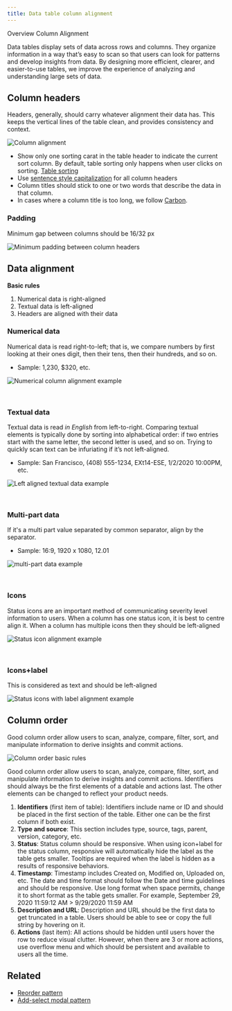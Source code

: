```yaml
---
title: Data table column alignment
---
```



<Breadcrumb>
  <BreadcrumbItem href="https://pages.github.ibm.com/cdai-design/pal/patterns/data-table/overview">Overview</BreadcrumbItem>
  <BreadcrumbItem isCurrentPage href="/patterns/data-table/column-alignment">
    Column Alignment
  </BreadcrumbItem>
</Breadcrumb>

<PageDescription>


Data tables display sets of data across rows and columns. They organize information in a way that’s easy to scan so that users can look for patterns and develop insights from data. By designing more efficient, clearer, and easier-to-use tables, we improve the experience of analyzing and understanding large sets of data.

</PageDescription>


## Column headers

Headers, generally, should carry whatever alignment their data has. This keeps the vertical lines of the table clean, and provides consistency and context.

![Column alignment](images/column_alignment.png)

- Show only one sorting carat in the table header to indicate the current sort column. By default, table sorting only happens when user clicks on sorting. [Table sorting](https://carbon-components-react.netlify.app/?path=/story/datatable-sorting--usage)
- Use [sentence style capitalization](../../../content/capitalization/) for all column headers
- Column titles should stick to one or two words that describe the data in that column.
- In cases where a column title is too long, we follow [Carbon](https://www.carbondesignsystem.com/components/data-table/usage#content).

### Padding

Minimum gap between columns should be 16/32 px

![Minimum padding between column headers](images/header_padding.png)

## Data alignment

**Basic rules**

1. Numerical data is right-aligned
2. Textual data is left-aligned
3. Headers are aligned with their data

### Numerical data

Numerical data is read right-to-left; that is, we compare numbers by first looking at their ones digit, then their tens, then their hundreds, and so on.

- Sample: 1,230, $320, etc.

![Numerical column alignment example](images/right_alignment.png)

<br />

### Textual data

Textual data is read _in English_ from left-to-right. Comparing textual elements is typically done by sorting into alphabetical order: if two entries start with the same letter, the second letter is used, and so on. Trying to quickly scan text can be infuriating if it’s not left-aligned.

- Sample: San Francisco, (408) 555-1234, EXt14-ESE, 1/2/2020 10:00PM, etc.

![Left aligned textual data example](images/left_alignment.png)

<br />

### Multi-part data

If it's a multi part value separated by common separator, align by the separator.

- Sample: 16:9, 1920 x 1080, 12.01

![multi-part data example](images/multi_part.png)

<br />

### Icons

Status icons are an important method of communicating severity level information to users. When a column has one status icon, it is best to centre align it. When a column has multiple icons then they should be left-aligned

![Status icon alignment example](images/icons.png)

<br />

### Icons+label

This is considered as text and should be left-aligned

![Status icons with label alignment example](images/icons_labels.png)

## Column order

Good column order allow users to scan, analyze, compare, filter, sort, and manipulate information to derive insights and commit actions.

![Column order basic rules](images/columnOrder.png)

Good column order allow users to scan, analyze, compare, filter, sort, and manipulate information to derive insights and commit actions. Identifiers should always be the first elements of a datable and actions last. The other elements can be changed to reflect your product needs.

1. **Identifiers** (first item of table): Identifiers include name or ID and should be placed in the first section of the table. Either one can be the first column if both exist.
2. **Type and source**: This section includes type, source, tags, parent, version, category, etc.
3. **Status**: Status column should be responsive. When using icon+label for the status column, responsive will automatically hide the label as the table gets smaller. Tooltips are required when the label is hidden as a results of responsive behaviors.
4. **Timestamp**: Timestamp includes Created on, Modified on, Uploaded on, etc. The date and time format should follow the Date and time guidelines and should be responsive. Use long format when space permits, change it to short format as the table gets smaller. For example, September 29, 2020 11:59:12 AM > 9/29/2020 11:59 AM
5. **Description and URL**: Description and URL should be the first data to get truncated in a table. Users should be able to see or copy the full string by hovering on it.
6. **Actions** (last item): All actions should be hidden until users hover the row to reduce visual clutter. However, when there are 3 or more actions, use overflow menu and which should be persistent and available to users all the time.

## Related

- [Reorder pattern](hhttps://pages.github.ibm.com/cdai-design/pal/wip/reordering/)
- [Add-select modal pattern](https://ibm.ent.box.com/notes/574380001581?s=vldtegn7sphu7h19et40907f903wnqrt)
